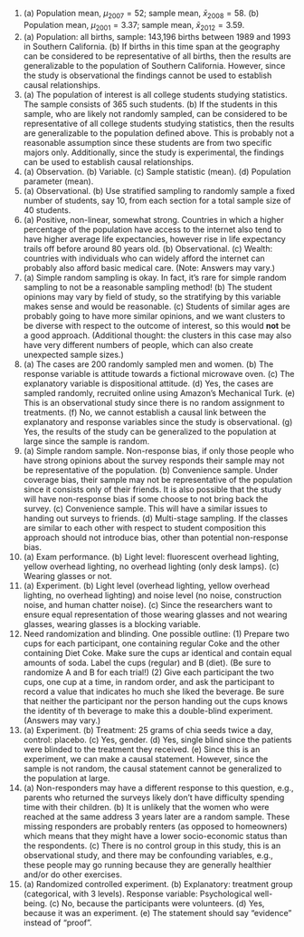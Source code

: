 1.  \(a\) Population mean, $\mu_{2007} = 52$; sample mean, $\bar{x}_{2008} = 58$. (b) Population mean, $\mu_{2001} = 3.37$; sample mean, $\bar{x}_{2012} = 3.59$.
\addtocounter{enumi}{1}

1.  \(a\) Population: all births, sample: 143,196 births between 1989 and 1993 in Southern California. (b) If births in this time span at the geography can be considered to be representative of all births, then the results are generalizable to the population of Southern California. However, since the study is observational the findings cannot be used to establish causal relationships.
\addtocounter{enumi}{1}

1.  \(a\) The population of interest is all college students studying statistics. The sample consists of 365 such students. (b) If the students in this sample, who are likely not randomly sampled, can be considered to be representative of all college students studying statistics, then the results are generalizable to the population defined above. This is probably not a reasonable assumption since these students are from two specific majors only. Additionally, since the study is experimental, the findings can be used to establish causal relationships.
\addtocounter{enumi}{1}

1.  \(a\) Observation. (b) Variable. (c) Sample statistic (mean). (d) Population parameter (mean).
\addtocounter{enumi}{1}

1.  \(a\) Observational. (b) Use stratified sampling to randomly sample a fixed number of students, say 10, from each section for a total sample size of 40 students.
\addtocounter{enumi}{1}

1.  \(a\) Positive, non-linear, somewhat strong. Countries in which a higher percentage of the population have access to the internet also tend to have higher average life expectancies, however rise in life expectancy trails off before around 80 years old. (b) Observational. (c) Wealth: countries with individuals who can widely afford the internet can probably also afford basic medical care. (Note: Answers may vary.)
\addtocounter{enumi}{1}

1.  \(a\) Simple random sampling is okay. In fact, it's rare for simple random sampling to not be a reasonable sampling method! (b) The student opinions may vary by field of study, so the stratifying by this variable makes sense and would be reasonable. (c) Students of similar ages are probably going to have more similar opinions, and we want clusters to be diverse with respect to the outcome of interest, so this would **not** be a good approach. (Additional thought: the clusters in this case may also have very different numbers of people, which can also create unexpected sample sizes.)
\addtocounter{enumi}{1}

1.  \(a\) The cases are 200 randomly sampled men and women. (b) The response variable is attitude towards a fictional microwave oven. (c) The explanatory variable is dispositional attitude. (d) Yes, the cases are sampled randomly, recruited online using Amazon's Mechanical Turk. (e) This is an observational study since there is no random assignment to treatments. (f) No, we cannot establish a causal link between the explanatory and response variables since the study is observational. (g) Yes, the results of the study can be generalized to the population at large since the sample is random.
\addtocounter{enumi}{1}

1.  \(a\) Simple random sample. Non-response bias, if only those people who have strong opinions about the survey responds their sample may not be representative of the population. (b) Convenience sample. Under coverage bias, their sample may not be representative of the population since it consists only of their friends. It is also possible that the study will have non-response bias if some choose to not bring back the survey. (c) Convenience sample. This will have a similar issues to handing out surveys to friends. (d) Multi-stage sampling. If the classes are similar to each other with respect to student composition this approach should not introduce bias, other than potential non-response bias.
\addtocounter{enumi}{1}

1.  \(a\) Exam performance. (b) Light level: fluorescent overhead lighting, yellow overhead lighting, no overhead lighting (only desk lamps). (c) Wearing glasses or not.
\addtocounter{enumi}{1}

1.  \(a\) Experiment. (b) Light level (overhead lighting, yellow overhead lighting, no overhead lighting) and noise level (no noise, construction noise, and human chatter noise). (c) Since the researchers want to ensure equal representation of those wearing glasses and not wearing glasses, wearing glasses is a blocking variable.
\addtocounter{enumi}{1}

1. Need randomization and blinding. One possible outline: (1) Prepare two cups for each participant, one containing regular Coke and the other containing Diet Coke. Make sure the cups ar identical and contain equal amounts of soda. Label the cups (regular) and B (diet). (Be sure to randomize A and B for each trial!) (2) Give each participant the two cups, one cup at a time, in random order, and ask the participant to record a value that indicates ho much she liked the beverage. Be sure that neither the participant nor the person handing out the cups knows the identity of th beverage to make this a double-blind experiment. (Answers may vary.)
\addtocounter{enumi}{1}

1.  \(a\) Experiment. (b) Treatment: 25 grams of chia seeds twice a day, control: placebo. (c) Yes, gender. (d) Yes, single blind since the patients were blinded to the treatment they received. (e) Since this is an experiment, we can make a causal statement. However, since the sample is not random, the causal statement cannot be generalized to the population at large.
\addtocounter{enumi}{1}

1.  \(a\) Non-responders may have a different response to this question, e.g., parents who returned the surveys likely don't have difficulty spending time with their children. (b) It is unlikely that the women who were reached at the same address 3 years later are a random sample. These missing responders are probably renters (as opposed to homeowners) which means that they might have a lower socio-economic status than the respondents. (c) There is no control group in this study, this is an observational study, and there may be confounding variables, e.g., these people may go running because they are generally healthier and/or do other exercises.
\addtocounter{enumi}{1}

1.  \(a\) Randomized controlled experiment. (b) Explanatory: treatment group (categorical, with 3 levels). Response variable: Psychological well-being. (c) No, because the participants were volunteers. (d) Yes, because it was an experiment. (e) The statement should say "evidence" instead of "proof".
\addtocounter{enumi}{1}
